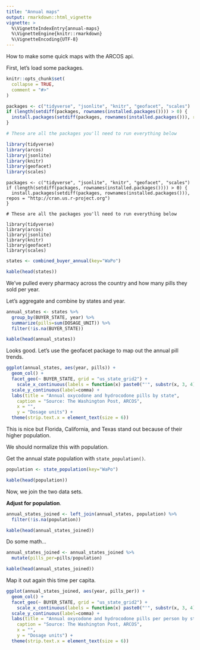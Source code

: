 ```yaml
---
title: "Annual maps"
output: rmarkdown::html_vignette
vignette: >
  %\VignetteIndexEntry{annual-maps}
  %\VignetteEngine{knitr::rmarkdown}
  %\VignetteEncoding{UTF-8}
---
```


How to make some quick maps with the ARCOS api.

First, let's load some packages.

```r
knitr::opts_chunk$set(
  collapse = TRUE,
  comment = "#>"
)

packages <- c("tidyverse", "jsonlite", "knitr", "geofacet", "scales")
if (length(setdiff(packages, rownames(installed.packages()))) > 0) {
  install.packages(setdiff(packages, rownames(installed.packages())), repos = "http://cran.us.r-project.org")  
}

# These are all the packages you'll need to run everything below 

library(tidyverse)
library(arcos)
library(jsonlite)
library(knitr)
library(geofacet)
library(scales)
```

```
packages <- c("tidyverse", "jsonlite", "knitr", "geofacet", "scales")
if (length(setdiff(packages, rownames(installed.packages()))) > 0) {
  install.packages(setdiff(packages, rownames(installed.packages())), repos = "http://cran.us.r-project.org")  
}

# These are all the packages you'll need to run everything below 

library(tidyverse)
library(arcos)
library(jsonlite)
library(knitr)
library(geofacet)
library(scales)
```

```r
states <- combined_buyer_annual(key="WaPo")

kable(head(states))
```

We've pulled every pharmacy across the country and how many pills they sold per year.

Let's aggregate and combine by states and year.

```r
annual_states <- states %>% 
  group_by(BUYER_STATE, year) %>% 
  summarize(pills=sum(DOSAGE_UNIT)) %>% 
  filter(!is.na(BUYER_STATE))

kable(head(annual_states))
```

Looks good. Let's use the geofacet package to map out the annual pill trends.

```r
ggplot(annual_states, aes(year, pills)) +
  geom_col() +
  facet_geo(~ BUYER_STATE, grid = "us_state_grid2") +
    scale_x_continuous(labels = function(x) paste0("'", substr(x, 3, 4))) +
  scale_y_continuous(label=comma) +
  labs(title = "Annual oxycodone and hydrocodone pills by state",
    caption = "Source: The Washington Post, ARCOS",
    x = "",
    y = "Dosage units") +
  theme(strip.text.x = element_text(size = 6))
```

This is nice but Florida, California, and Texas stand out because of their higher population.

We should normalize this with population.

Get the annual state population with `state_population()`.

```r
population <- state_population(key="WaPo")

kable(head(population))
```

Now, we join the two data sets.

**Adjust for population**.

```r
annual_states_joined <- left_join(annual_states, population) %>% 
  filter(!is.na(population))

kable(head(annual_states_joined))
```

Do some math...

```r
annual_states_joined <- annual_states_joined %>% 
  mutate(pills_per=pills/population)

kable(head(annual_states_joined))
```

Map it out again this time per capita.

```r

ggplot(annual_states_joined, aes(year, pills_per)) +
  geom_col() +
  facet_geo(~ BUYER_STATE, grid = "us_state_grid2") +
    scale_x_continuous(labels = function(x) paste0("'", substr(x, 3, 4))) +
  scale_y_continuous(label=comma) +
  labs(title = "Annual oxycodone and hydrocodone pills per person by state",
    caption = "Source: The Washington Post, ARCOS",
    x = "",
    y = "Dosage units") +
  theme(strip.text.x = element_text(size = 6))
```



